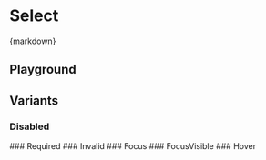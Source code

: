 
<Meta of={SelectStories} />

# Select

<CitationDocumentation
  component="Utrecht Select"
  url="https://nl-design-system.github.io/utrecht/storybook-css/index.html?path=/docs/css-heading--docs"
/>

<Markdown>{markdown}</Markdown>

## Playground

<Canvas of={SelectStories.Playground} />
<Controls of={SelectStories.Playground} />

## Variants

### Disabled

<Canvas of={SelectStories.Disabled} />
### Required
<Canvas of={SelectStories.Required} />
### Invalid
<Canvas of={SelectStories.Invalid} />
### Focus
<Canvas of={SelectStories.Focus} />
### FocusVisible
<Canvas of={SelectStories.FocusVisible} />
### Hover
<Canvas of={SelectStories.Hover} />

